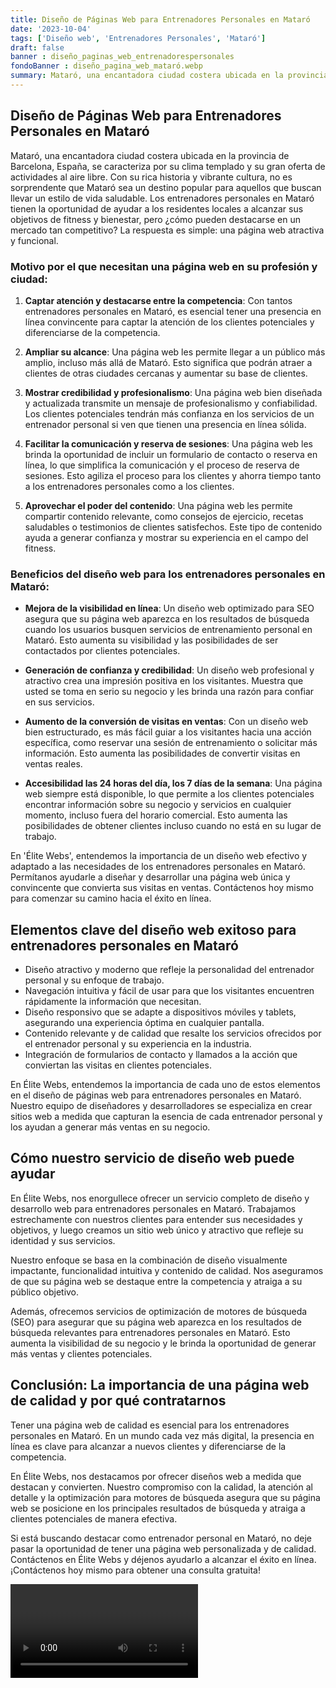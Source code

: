 ```yaml
---
title: Diseño de Páginas Web para Entrenadores Personales en Mataró
date: '2023-10-04'
tags: ['Diseño web', 'Entrenadores Personales', 'Mataró']
draft: false
banner : diseño_paginas_web_entrenadorespersonales
fondoBanner : diseño_pagina_web_mataró.webp
summary: Mataró, una encantadora ciudad costera ubicada en la provincia de Barcelona, España, se caracteriza por su clima templado y su gran oferta de actividades al aire libre. Con su rica historia y vibrante cultura, no es sorprendente que Mataró sea un destino popular para aquellos que buscan llevar un estilo de vida saludable. Los entrenadores personales en Mataró tienen la oportunidad de ayudar a los residentes locales a alcanzar sus objetivos de fitness y bienestar, pero ¿cómo pueden destacarse en un mercado tan competitivo? La respuesta es simple una página web atractiva y funcional.
---
```


## Diseño de Páginas Web para Entrenadores Personales en Mataró

Mataró, una encantadora ciudad costera ubicada en la provincia de Barcelona, España, se caracteriza por su clima templado y su gran oferta de actividades al aire libre. Con su rica historia y vibrante cultura, no es sorprendente que Mataró sea un destino popular para aquellos que buscan llevar un estilo de vida saludable. Los entrenadores personales en Mataró tienen la oportunidad de ayudar a los residentes locales a alcanzar sus objetivos de fitness y bienestar, pero ¿cómo pueden destacarse en un mercado tan competitivo? La respuesta es simple: una página web atractiva y funcional.

### Motivo por el que necesitan una página web en su profesión y ciudad:

1. **Captar atención y destacarse entre la competencia**: Con tantos entrenadores personales en Mataró, es esencial tener una presencia en línea convincente para captar la atención de los clientes potenciales y diferenciarse de la competencia.

2. **Ampliar su alcance**: Una página web les permite llegar a un público más amplio, incluso más allá de Mataró. Esto significa que podrán atraer a clientes de otras ciudades cercanas y aumentar su base de clientes.

3. **Mostrar credibilidad y profesionalismo**: Una página web bien diseñada y actualizada transmite un mensaje de profesionalismo y confiabilidad. Los clientes potenciales tendrán más confianza en los servicios de un entrenador personal si ven que tienen una presencia en línea sólida.

4. **Facilitar la comunicación y reserva de sesiones**: Una página web les brinda la oportunidad de incluir un formulario de contacto o reserva en línea, lo que simplifica la comunicación y el proceso de reserva de sesiones. Esto agiliza el proceso para los clientes y ahorra tiempo tanto a los entrenadores personales como a los clientes.

5. **Aprovechar el poder del contenido**: Una página web les permite compartir contenido relevante, como consejos de ejercicio, recetas saludables o testimonios de clientes satisfechos. Este tipo de contenido ayuda a generar confianza y mostrar su experiencia en el campo del fitness.

### Beneficios del diseño web para los entrenadores personales en Mataró:

- **Mejora de la visibilidad en línea**: Un diseño web optimizado para SEO asegura que su página web aparezca en los resultados de búsqueda cuando los usuarios busquen servicios de entrenamiento personal en Mataró. Esto aumenta su visibilidad y las posibilidades de ser contactados por clientes potenciales.

- **Generación de confianza y credibilidad**: Un diseño web profesional y atractivo crea una impresión positiva en los visitantes. Muestra que usted se toma en serio su negocio y les brinda una razón para confiar en sus servicios.

- **Aumento de la conversión de visitas en ventas**: Con un diseño web bien estructurado, es más fácil guiar a los visitantes hacia una acción específica, como reservar una sesión de entrenamiento o solicitar más información. Esto aumenta las posibilidades de convertir visitas en ventas reales.

- **Accesibilidad las 24 horas del día, los 7 días de la semana**: Una página web siempre está disponible, lo que permite a los clientes potenciales encontrar información sobre su negocio y servicios en cualquier momento, incluso fuera del horario comercial. Esto aumenta las posibilidades de obtener clientes incluso cuando no está en su lugar de trabajo.

En 'Élite Webs', entendemos la importancia de un diseño web efectivo y adaptado a las necesidades de los entrenadores personales en Mataró. Permítanos ayudarle a diseñar y desarrollar una página web única y convincente que convierta sus visitas en ventas. Contáctenos hoy mismo para comenzar su camino hacia el éxito en línea.

<GifSeo />

<Cta />

## Elementos clave del diseño web exitoso para entrenadores personales en Mataró

- Diseño atractivo y moderno que refleje la personalidad del entrenador personal y su enfoque de trabajo.
- Navegación intuitiva y fácil de usar para que los visitantes encuentren rápidamente la información que necesitan.
- Diseño responsivo que se adapte a dispositivos móviles y tablets, asegurando una experiencia óptima en cualquier pantalla.
- Contenido relevante y de calidad que resalte los servicios ofrecidos por el entrenador personal y su experiencia en la industria.
- Integración de formularios de contacto y llamados a la acción que conviertan las visitas en clientes potenciales.

En Élite Webs, entendemos la importancia de cada uno de estos elementos en el diseño de páginas web para entrenadores personales en Mataró. Nuestro equipo de diseñadores y desarrolladores se especializa en crear sitios web a medida que capturan la esencia de cada entrenador personal y los ayudan a generar más ventas en su negocio.

## Cómo nuestro servicio de diseño web puede ayudar

En Élite Webs, nos enorgullece ofrecer un servicio completo de diseño y desarrollo web para entrenadores personales en Mataró. Trabajamos estrechamente con nuestros clientes para entender sus necesidades y objetivos, y luego creamos un sitio web único y atractivo que refleje su identidad y sus servicios.

Nuestro enfoque se basa en la combinación de diseño visualmente impactante, funcionalidad intuitiva y contenido de calidad. Nos aseguramos de que su página web se destaque entre la competencia y atraiga a su público objetivo.

Además, ofrecemos servicios de optimización de motores de búsqueda (SEO) para asegurar que su página web aparezca en los resultados de búsqueda relevantes para entrenadores personales en Mataró. Esto aumenta la visibilidad de su negocio y le brinda la oportunidad de generar más ventas y clientes potenciales.

## Conclusión: La importancia de una página web de calidad y por qué contratarnos

Tener una página web de calidad es esencial para los entrenadores personales en Mataró. En un mundo cada vez más digital, la presencia en línea es clave para alcanzar a nuevos clientes y diferenciarse de la competencia.

En Élite Webs, nos destacamos por ofrecer diseños web a medida que destacan y convierten. Nuestro compromiso con la calidad, la atención al detalle y la optimización para motores de búsqueda asegura que su página web se posicione en los principales resultados de búsqueda y atraiga a clientes potenciales de manera efectiva.

Si está buscando destacar como entrenador personal en Mataró, no deje pasar la oportunidad de tener una página web personalizada y de calidad. Contáctenos en Élite Webs y déjenos ayudarlo a alcanzar el éxito en línea. ¡Contáctenos hoy mismo para obtener una consulta gratuita!

<Video />

<CtaBot job='Entrenadores Personales' city='Mataró'/>

<Gmaps query='Mataró+españa+maps' />